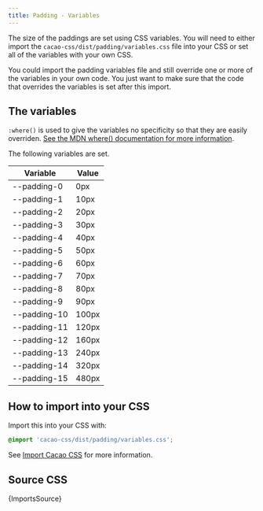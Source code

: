 ```yaml
---
title: Padding - Variables
---
```


The size of the paddings are set using CSS variables. You will need to either import the `cacao-css/dist/padding/variables.css` file into your CSS or set all of the variables with your own CSS.

You could import the padding variables file and still override one or more of the variables in your own code. You just want to make sure that the code that overrides the variables is set after this import.


## The variables

`:where()` is used to give the variables no specificity so that they are easily overriden. [See the MDN where() documentation for more information](https://developer.mozilla.org/en-US/docs/Web/CSS/:where).

The following variables are set.

| Variable | Value |
|----------|-------|
| --padding-0 | 0px |
| --padding-1 | 10px |
| --padding-2 | 20px |
| --padding-3 | 30px |
| --padding-4 | 40px |
| --padding-5 | 50px |
| --padding-6 | 60px |
| --padding-7 | 70px |
| --padding-8 | 80px |
| --padding-9 | 90px |
| --padding-10 | 100px |
| --padding-11 | 120px |
| --padding-12 | 160px |
| --padding-13 | 240px |
| --padding-14 | 320px |
| --padding-15 | 480px |

## How to import into your CSS

Import this into your CSS with:

```css
@import 'cacao-css/dist/padding/variables.css';
```

See [Import Cacao CSS](/import) for more information.

## Source CSS

<!-- markdownlint-disable -->

<CodeBlock language="css" title="padding/all.css">{ImportsSource}</CodeBlock>
